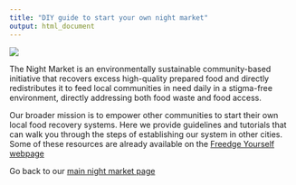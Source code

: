 ```yaml
---
title: "DIY guide to start your own night market"
output: html_document
---
```


</h4><div class="main-photo"><img src="photos/bike_apple.PNG"></div></h4>


The Night Market is an environmentally sustainable community-based initiative that recovers excess high-quality prepared food and directly redistributes it to feed local communities in need daily in a stigma-free environment, directly addressing both food waste and food access. 

Our broader mission is to empower other communities to start their own local food recovery systems. Here we provide guidelines and tutorials that can walk you through the steps of establishing our system in other cities. Some of these resources are already available on the [Freedge Yourself webpage](https://freedge.org/freedge-yourself/)

Go back to our [main night market page](http://davisnightmarket.org/)